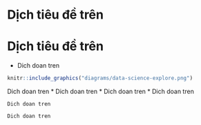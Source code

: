 <!--# (PART) Explore {-}-->
# Dịch tiêu đề trên {-}
<!--Lưu lý không dich nhung tu bat dau bang #, vi du #model-intro-->
<!--# Introduction {#explore-intro}-->
# Dịch tiêu đề trên
<!--The goal of the first part of this book is to get you up to speed with the basic tools of __data exploration__ as quickly as possible. Data exploration is the art of looking at your data, rapidly generating hypotheses, quickly testing them, then repeating again and again and again. The goal of data exploration is to generate many promising leads that you can later explore in more depth-->
* Dich doan tren
```r
knitr::include_graphics("diagrams/data-science-explore.png")
```

<!--In this part of the book you will learn some useful tools that have an immediate payoff: -->
Dich doan tren
<!--*   Visualisation is a great place to start with R programming, because the 
    payoff is so clear: you get to make elegant and informative plots that help 
    you understand data. In [data visualisation] you'll dive into visualisation, 
    learning the basic structure of a ggplot2 plot, and powerful techniques for 
    turning data into plots. -->
    * Dich doan tren
<!--*   Visualisation alone is typically not enough, so in [data transformation] 
    you'll learn the key verbs that allow you to select important variables, 
    filter out key observations, create new variables, and compute summaries.-->
    * Dich doan tren
<!--*   Finally, in [exploratory data analysis], you'll combine visualisation and
    transformation with your curiosity and scepticism to ask and answer 
    interesting questions about data.-->
    * Dich doan tren

<!--Modelling is an important part of the exploratory process, but you don't have the skills to effectively learn or apply it yet. We'll come back to it in [modelling](#model-intro), once you're better equipped with more data wrangling and programming tools.-->
    Dich doan tren
<!--Nestled among these three chapters that teach you the tools of exploration are three chapters that focus on your R workflow. In [workflow: basics], [workflow: scripts], and [workflow: projects] you'll learn good practices for writing and organising your R code. These will set you up for success in the long run, as they'll give you the tools to stay organised when you tackle real projects.-->
    Dich doan tren
